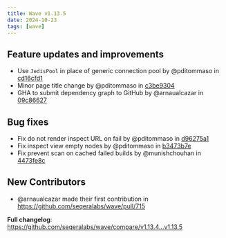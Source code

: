 ```yaml
---
title: Wave v1.13.5
date: 2024-10-23
tags: [wave]
---
```


## Feature updates and improvements

- Use `JedisPool` in place of generic connection pool by @pditommaso in [cd16cfd1](https://github.com/seqeralabs/wave/commit/cd16cfd1b96ddace79dd05006b183c15a6148de9)
- Minor page title change by @pditommaso in [c3be9304](https://github.com/seqeralabs/wave/commit/c3be930420b25419d06fade53f1ef67475a7ea60)
- GHA to submit dependency graph to GitHub by @arnaualcazar in [09c86627](https://github.com/seqeralabs/wave/commit/09c8662702bbdcb23830c2d074ac7ce9662fc38a)

## Bug fixes

- Fix do not render inspect URL on fail by @pditommaso in [d96275a1](https://github.com/seqeralabs/wave/commit/d96275a1aced14c77e58c45f4a1f177c67a3db4e)
- Fix inspect view empty nodes by @pditommaso in [b3473b7e](https://github.com/seqeralabs/wave/commit/b3473b7e8a6c97a6a0a21f79586ae0644647ed72)
- Fix prevent scan on cached failed builds by @munishchouhan in [4473fe8c](https://github.com/seqeralabs/wave/commit/4473fe8c174037b589a36e0e87d73a9b0060ee59)

## New Contributors

- @arnaualcazar made their first contribution in https://github.com/seqeralabs/wave/pull/715

**Full changelog**: https://github.com/seqeralabs/wave/compare/v1.13.4...v1.13.5
